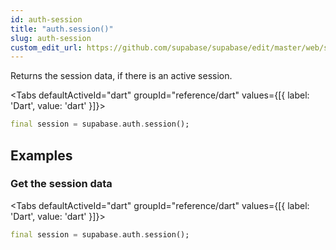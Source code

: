 ```yaml
---
id: auth-session
title: "auth.session()"
slug: auth-session
custom_edit_url: https://github.com/supabase/supabase/edit/master/web/spec/dart.yml
---
```


Returns the session data, if there is an active session.


<Tabs
  defaultActiveId="dart"
  groupId="reference/dart"
  values={[{ label: 'Dart', value: 'dart' }]}>

<TabsPanel id="dart" label="dart">

```dart
final session = supabase.auth.session();
```
</TabsPanel>

</Tabs>

## Examples

### Get the session data

<Tabs
  defaultActiveId="dart"
  groupId="reference/dart"
  values={[{ label: 'Dart', value: 'dart' }]}>

<TabsPanel id="dart" label="dart">

```dart
final session = supabase.auth.session();
```

</TabsPanel>

</Tabs>

